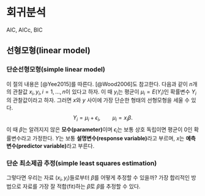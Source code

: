 # 회귀분석 {#reg}

AIC, AICc, BIC

## 선형모형(linear model)

### 단순선형모형(simple linear model)

이 절의 내용은 [@Yee2015]를 따른다. [@Wood2006]도 참고한다. 다음과 같이 $n$개의 관찰값 $x_{i},y_{i}, i=1,\ldots,n$이 있다고 하자. 이 때 $y_{i}$는 평균이 $\mu_{i}=E(Y_{i})$인 확률변수 $Y_{i}$의 관찰값이라고 하자. 그러면 $x$와 $y$ 사이에 가장 단순한 형태의 선형모형을 세울 수 있다.
$$Y_{i}=\mu_{i}+\epsilon_{i}, \qquad{\mu_{i}=x_{i}\beta}.$$
이 때 $\beta$는 알려지지 않은 **모수(parameter)**이며 $\epsilon_{i}$는 보통 상호 독립이면 평균이 0인 확률변수라고 가정한다. $Y$는 보통 **설명변수(response variable)**라고 부르며, $x$는 **예측변수(predictor variable)**라고 부른다.

### 단순 최소제곱 추정(simple least squares estimation)

그렇다면 우리는 자료 $(x_{i},y_{i})$들로부터 $\beta$를 어떻게 추정할 수 있을까? 가장 합리적인 방법으로 자료를 가장 잘 적합(fit)하는 $\hat{\beta}$로 $\beta$를 추정할 수 있다.
